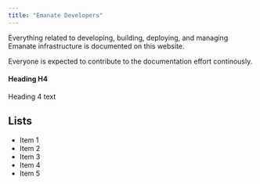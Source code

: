 ```yaml
---
title: "Emanate Developers"
---
```


Everything related to developing, building, deploying, and managing Emanate infrastructure is documented on this website.

Everyone is expected to contribute to the documentation effort continously.


#### Heading H4
Heading 4 text

## Lists
- Item 1
- Item 2
- Item 3
- Item 4
- Item 5
